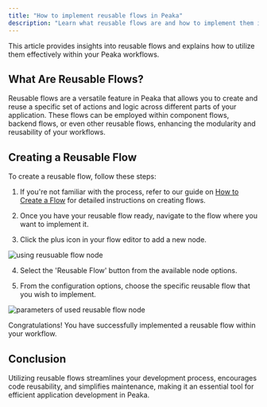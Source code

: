 ```yaml
---
title: "How to implement reusable flows in Peaka"
description: "Learn what reusable flows are and how to implement them in your Peaka workflows"
---
```


This article provides insights into reusable flows and explains how to utilize them effectively within your Peaka workflows.

## What Are Reusable Flows?

Reusable flows are a versatile feature in Peaka that allows you to create and reuse a specific set of actions and logic across different parts of your application. These flows can be employed within component flows, backend flows, or even other reusable flows, enhancing the modularity and reusability of your workflows.

## Creating a Reusable Flow

To create a reusable flow, follow these steps:

1. If you're not familiar with the process, refer to our guide on [How to Create a Flow](https://docs.peaka.com/flows/how-to-create-a-flow/) for detailed instructions on creating flows.

2. Once you have your reusable flow ready, navigate to the flow where you want to implement it.

3. Click the plus icon in your flow editor to add a new node.

<img
  src="https://cdn.peaka.com/flows/reusable-flows-1.png"
  alt="using reusuable flow node"
/>

4. Select the 'Reusable Flow' button from the available node options.

5. From the configuration options, choose the specific reusable flow that you wish to implement.

<img
  src="https://cdn.peaka.com/flows/reusable-flows-2.png"
  alt="parameters of used reusable flow node"
/>

Congratulations! You have successfully implemented a reusable flow within your workflow.

## Conclusion

Utilizing reusable flows streamlines your development process, encourages code reusability, and simplifies maintenance, making it an essential tool for efficient application development in Peaka.
